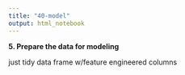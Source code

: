 ```yaml
---
title: "40-model"
output: html_notebook
---
```

**5. Prepare the data for modeling **

just tidy data frame w/feature engineered columns

```r

```

